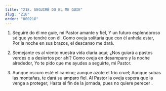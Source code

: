 ```yaml
---
title: "218. SEGUIRÉ DO EL ME GUIE"
slug: "218"
order: "000218"
---
```


1. Seguiré do él me guíe, mi Pastor amante y fiel,
Y un futuro esplendoroso sé que yo tendré con él. Como oveja solitaria que con él anhela estar,
Por la noche en sus brazos, el descanso me dará.

2. Semejante es al viento nuestra vida diaria aquí;
¿Nos guiará a pastos verdes o a desiertos por ahí? Como oveja en desamparo y la noche alrededor, Yo te pido que me ayudes a seguirte, mi Pastor.

3. Aunque oscuro esté el camino; aunque azote el frío cruel;
Aunque subas las montañas, te dará su amparo fiel. Al Pastor la oveja espera que la venga a proteger, Hasta el fin de la jornada, pues no quiere perecer .
